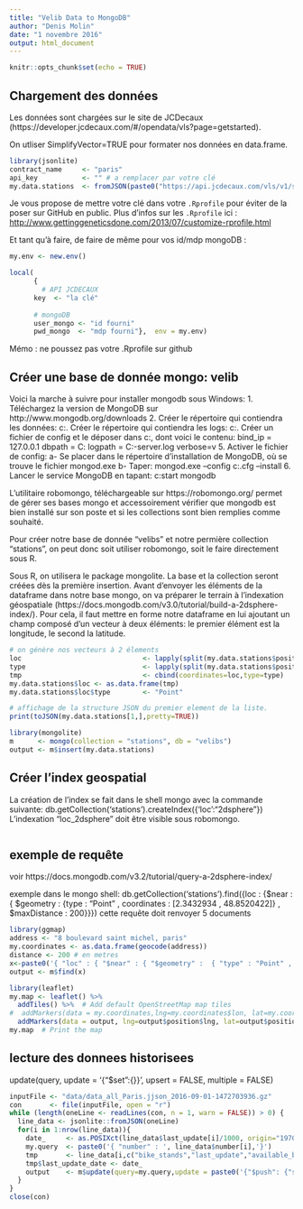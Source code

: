 ---
title: "Velib Data to MongoDB"
author: "Denis Molin"
date: "1 novembre 2016"
output: html_document
---

```{r setup, include=FALSE}
knitr::opts_chunk$set(echo = TRUE)
```

## Chargement des données

Les données sont chargées sur le site de JCDecaux (https://developer.jcdecaux.com/#/opendata/vls?page=getstarted).

On utliser SimplifyVector=TRUE pour formater nos données en data.frame.

```{r cars}
library(jsonlite)
contract_name     <- "paris"
api_key           <- "" # a remplacer par votre clé
my.data.stations  <- fromJSON(paste0("https://api.jcdecaux.com/vls/v1/stations?contract=",contract_name,"&apiKey=",api_key),simplifyVector = TRUE)

```


Je vous propose de mettre votre clé dans votre `.Rprofile` pour éviter de la poser sur GitHub en public. 
Plus d'infos sur les `.Rprofile` ici : 
<http://www.gettinggeneticsdone.com/2013/07/customize-rprofile.html>

Et tant qu'à faire, de faire de même pour vos id/mdp mongoDB : 

```{r, eval = FALSE}
my.env <- new.env()

local( 
      {
	    # API JCDECAUX
      key  <- "la clé"
      
      # mongoDB
      user_mongo <- "id fourni"
      pwd_mongo  <- "mdp fourni"},  env = my.env)

```

Mémo : ne poussez pas votre .Rprofile sur github 

## Créer une base de donnée mongo: velib 

Voici la marche à suivre pour installer mongodb sous Windows:
1. Téléchargez la version de MongoDB sur http://www.mongodb.org/downloads
2. Créer le répertoire qui contiendra les données: c:\data\db
3. Créer le répertoire qui contiendra les logs: c:\data\logs
4. Créer un fichier de config et le déposer dans c:\data, dont voici le contenu:
  bind_ip = 127.0.0.1
  dbpath = C:\data\db
  logpath = C:\data\logs\mongo-server.log
  verbose=v
5. Activer le fichier de config:
	a- Se placer dans le répertoire d'installation de MongoDB, où se trouve le fichier mongod.exe
	b- Taper: 
	mongod.exe --config c:\data\mongo.cfg --install
6. Lancer le service MongoDB en tapant: c:\Windows\System32\net start mongodb

L'utilitaire robomongo, téléchargeable sur https://robomongo.org/ permet de gérer ses bases mongo et  accessoirement vérifier que mongodb est bien installé sur son poste et si les collections sont bien remplies comme souhaité. 

Pour créer notre base de donnée "velibs" et notre permière collection "stations", on peut donc soit utiliser robomongo, soit le faire directement sous R.

Sous R, on utilisera le package mongolite. La base et la collection seront créées dès la première insertion.
Avant d'envoyer les éléments de la dataframe dans notre base mongo, on va préparer le terrain à l'indexation géospatiale (https://docs.mongodb.com/v3.0/tutorial/build-a-2dsphere-index/). Pour cela, il faut mettre en forme notre dataframe en lui ajoutant un champ composé d'un vecteur à deux éléments: le premier élément est la longitude, le second la latitude.

```{r pressure, echo=FALSE}

# on génère nos vecteurs à 2 élements
loc                              <- lapply(split(my.data.stations$position,1:nrow(my.data.stations)),function(x) c(x$lng,x$lat))
type                             <- lapply(split(my.data.stations$position,1:nrow(my.data.stations)),function(x) "Points")
tmp                              <- cbind(coordinates=loc,type=type)
my.data.stations$loc <- as.data.frame(tmp)
my.data.stations$loc$type        <- "Point"

# affichage de la structure JSON du premier element de la liste.
print(toJSON(my.data.stations[1,],pretty=TRUE))

library(mongolite)
m      <- mongo(collection = "stations", db = "velibs")
output <- m$insert(my.data.stations)
```


## Créer l'index geospatial

La création de l'index se fait dans le shell mongo avec la commande suivante:  db.getCollection('stations').createIndex({'loc':"2dsphere"})
L'indexation "loc_2dsphere" doit être visible sous robomongo.

```{r}

```

## exemple de requête

voir https://docs.mongodb.com/v3.2/tutorial/query-a-2dsphere-index/

exemple dans le mongo shell:
db.getCollection('stations').find({loc : {$near : { $geometry : {type : "Point" , coordinates : [2.3432934 , 48.8520422]} , $maxDistance : 200}}})
cette requête doit renvoyer 5 documents

```{r}
library(ggmap)
address <- "8 boulevard saint michel, paris"
my.coordinates <- as.data.frame(geocode(address))
distance <- 200 # en metres
x<-paste0('{ "loc" : { "$near" : { "$geometry" :  { "type" : "Point" , "coordinates" : [ ',my.coordinates$lon, ' , ', my.coordinates$lat,'] } ,  "$maxDistance" : ',distance,'}}}')
output <- m$find(x)

library(leaflet)
my.map <- leaflet() %>%
  addTiles() %>%  # Add default OpenStreetMap map tiles
#  addMarkers(data = my.coordinates,lng=my.coordinates$lon, lat=my.coordinates$lat)
  addMarkers(data = output, lng=output$position$lng, lat=output$position$lat)
my.map  # Print the map

```

## lecture des donnees historisees
update(query, update = '{"$set":{}}', upsert = FALSE, multiple = FALSE)


```{r}
inputFile <- "data/data_all_Paris.jjson_2016-09-01-1472703936.gz"
con       <- file(inputFile, open = "r")
while (length(oneLine <- readLines(con, n = 1, warn = FALSE)) > 0) {
  line_data <- jsonlite::fromJSON(oneLine)
  for(i in 1:nrow(line_data)){
    date_     <- as.POSIXct(line_data$last_update[i]/1000, origin="1970-01-01", tz="GMT")
    my.query  <- paste0('{ "number" : ', line_data$number[i],'}')
    tmp       <- line_data[i,c("bike_stands","last_update","available_bike_stands","available_bikes","status","download_date")]
    tmp$last_update_date <- date_
    output    <- m$update(query=my.query,update = paste0('{"$push": {"serie" :{ "last_update_date" : "',date_,'" ,"bike_stands" : ',tmp$bike_stands,', "last_update" : ',tmp$last_update,', "available_bike_stands" : ',tmp$available_bike_stands,', "available_bikes" : ',tmp$available_bikes,', "status" : "',tmp$status,'", "download_date" : ',tmp$download_date,'}}}'),upsert = TRUE)
  }
}
close(con)


```

